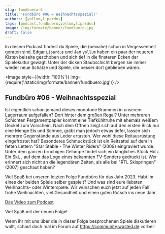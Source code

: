 ---
slug: fundbuero-6
title: 'Fundbüro #06 – Weihnachtsspezial!'
authors: [yollum,lipardus]
tags: [podcast,fundbuero,yollum,lipardus]
image: /img/formate/banner/fundbuero.jpg
draft: false
---




In diesem Podcast findest du Spiele, die (beinahe) schon in Vergessenheit geraten sind.
Edgar `Lipardus` und Jan `yollum` haben ein paar der neueren Kisten beiseite geschoben und sich tief in die finsteren Ecken der Spielekultur gewagt.
Unter der dicken Staubschicht bergen sie immer wieder neue Schätze und Spiele, die besser dort geblieben wären.

<Image style={{width: '100%'}} img={require('/static/img/formate/banner/fundbuero.jpg')} />

<!--truncate-->

## Fundbüro #06 - Weihnachtsspezial

Ist eigentlich schon jemand dieses monotone Brummen in unserem Lagerraum aufgefallen? Dort hinter dem großen Regal? Unter mehreren Schichten Pergamentpapier kommt eine Tiefkühltruhe mit ehemals weißem Deckel zum Vorschein. Nach dem Öffnen zeigt sich auf den ersten Blick nur eine Menge Eis und Schnee, gräbt man jedoch etwas tiefer, lassen sich mehrere Gegenstände aus Leder ertasten. Wer wohl diese Reitausrüstung eingefrostet hat? Besonderes Schmuckstück ist ein Reitsattel auf dem in fetten Lettern "Star Stable - The Winter Riders" (2009) eingraviert wurde. Unter dem ganzen brüchigen Gelumpe findet sich ein längliches Stück Holz. Ein Ski, , auf dem das Logo eines bekannten TV-Senders gedruckt ist. Wer erinnert sich nicht an die legendären Zeiten, als alle bei "RTL Skispringen" (2007) geschaut haben?

Viel Spaß bei unseren letzten Folge Fundbüro für das Jahr 2023. Habt ihr eines der beiden Spiele selber gespielt? Und was sind eure liebsten Weihnachts- oder Winterspiele. Wir wünschen euch jetzt auf jeden Fall frohe Weihnachten, viel Gesundheit und einen guten Rutsch ins neue Jahr.


[Das Video zum Podcast](https://youtu.be/cc9OMjxJzV4)

Viel Spaß mit der neuen Folge!

Wenn ihr mit uns über die in dieser Folge besprochenen Spiele diskutieren wollt, schaut doch mal im Forum auf https://community.wasted.de vorbei!

<ReactPlayer
    width="100%"
    height="50px"
    controls
    url='https://m10z.picnotes.de/Fundbuero/Fundbuero_006_Winterspezial.mp3'
/>
